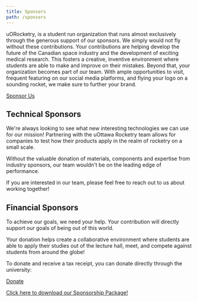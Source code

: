 ```yaml
---
title: Sponsors
path: /sponsors
---
```



uORocketry, is a student run organization that runs almost exclusively through the generous support of our sponsors. We simply would not fly without these contributions. Your contributions are helping develop the future of the Canadian space industry and the development of exciting medical research. This fosters a creative, inventive environment where students are able to make and improve on their mistakes. Beyond that, your organization becomes part of our team. With ample opportunities to visit, frequent featuring on our social media platforms, and flying your logo on a sounding rocket, we make sure to further your brand.

[Sponsor Us](mailto:rocketry@uottawa.ca)

<Columns>
<div>

## Technical Sponsors

We're always looking to see what new interesting technologies we can use for our mission! Partnering with the uOttawa Rocketry team allows for companies to test how their products apply in the realm of rocketry on a small scale.

Without the valuable donation of materials, components and expertise from industry sponsors, our team wouldn't be on the leading edge of performance.

If you are interested in our team, please feel free to reach out to us about working together!

</div>
<div>

## Financial Sponsors

To achieve our goals, we need your help. Your contribution will directly support our goals of being out of this world.

Your donation helps create a collaborative environment where students are able to apply their studies out of the lecture hall, meet, and compete against students from around the globe!

To donate and receive a tax receipt, you can donate directly through the university:

[Donate](https://alumni.uottawa.ca/donation-form?fid=J7igq1Gxqgs%3d&fdesc=vj8yiR3kw2%2bPwQCmy1Z8CRI6lsq79sGgB8Cxh9dPPcHz98MFCiqi33fCh8gjHTopXlb7FNPyERD3vLVgZUYX4oKLwuSahRs9UCaC0T8l5SLviFpHAFSaiQ%3d%3d)

</div>
</Columns>

[Click here to download our Sponsorship Package!](/SPONSORSHIP%20PACKAGE%202021.pdf)
